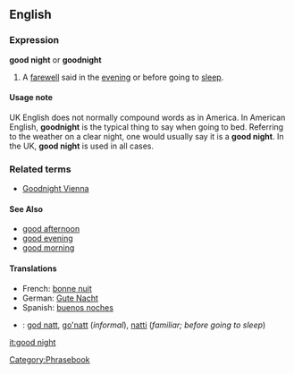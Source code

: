==English==

===Expression===
'''good night''' or '''goodnight'''
#A [[farewell]] said in the [[evening]] or before going to [[sleep]].

====Usage note====
UK English does not normally compound words as in America.  In American English, '''goodnight''' is the typical thing to say when going to bed.  Referring to the weather on a clear night, one would usually say it is a '''good night'''.  In the UK, '''good night''' is used in all cases.  <!-- Is this really true? -->

===Related terms===
*[[Goodnight Vienna]]

====See Also====
*[[good afternoon]]
*[[good evening]]
*[[good morning]]

====Translations====
*French: [[bonne nuit]]
*German: [[Gute Nacht]]
*Spanish: [[buenos noches]]
*{{sv}}: [[god natt]], [[go'natt]] (''informal''), [[natti]] (''familiar; before going to sleep'')

[[Category:Phrasebook]]

[[it:good night]]